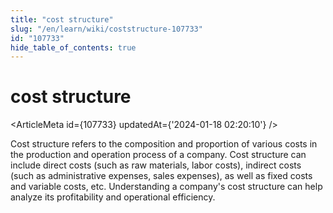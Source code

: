 ```yaml
---
title: "cost structure"
slug: "/en/learn/wiki/coststructure-107733"
id: "107733"
hide_table_of_contents: true
---
```



<Breadcrumbs current="cost structure" />

# cost structure

<ArticleMeta id={107733} updatedAt={'2024-01-18 02:20:10'} />
<div className='border-solid border-b border-t-0 my-4 border-[var(--ifm-color-gray-300)]' />

Cost structure refers to the composition and proportion of various costs in the production and operation process of a company. Cost structure can include direct costs (such as raw materials, labor costs), indirect costs (such as administrative expenses, sales expenses), as well as fixed costs and variable costs, etc. Understanding a company's cost structure can help analyze its profitability and operational efficiency.
